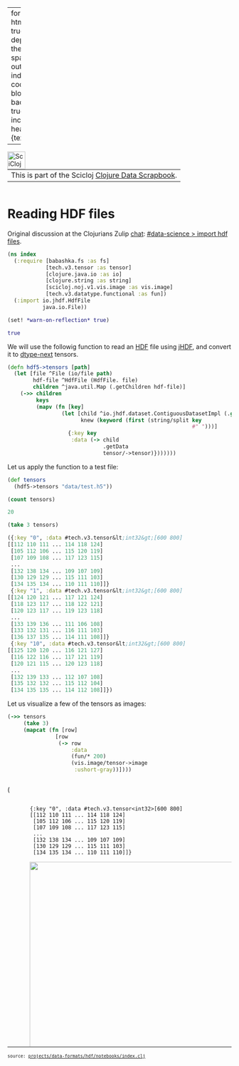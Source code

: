 
---
format:
  html: {toc: true, toc-depth: 4, theme: spacelab, output-file: index.html}
code-block-background: true
include-in-header: {text: '<link rel = "icon" href = "data:," />'}

---
<style></style><style>.printedClojure .sourceCode {
  background-color: transparent;
  border-style: none;
}
</style>
<script src="index_files/md-default3.js" type="text/javascript"></script><script src="index_files/md-default4.js" type="text/javascript"></script>
<div style="max-height:600px;overflow-y:auto;"><table><tr><td>This is part of the Scicloj <a href="https://scicloj.github.io/clojure-data-scrapbook/">Clojure Data Scrapbook</a>.</td><a href="https://scicloj.github.io/clojure-data-scrapbook/"><img align="left" alt="SciCloj logo" src="https://scicloj.github.io/sci-cloj-logo-transparent.png" width="40" /></a></tr></table></div>


# Reading HDF files
Original discussion at the Clojurians Zulip [chat](https://scicloj.github.io/docs/community/chat/): [#data-science > import hdf files](https://clojurians.zulipchat.com/#narrow/stream/151924-data-science/topic/import.20hdf.20files).


::: {.sourceClojure}
```clojure
(ns index
  (:require [babashka.fs :as fs]
            [tech.v3.tensor :as tensor]
            [clojure.java.io :as io]
            [clojure.string :as string]
            [scicloj.noj.v1.vis.image :as vis.image]
            [tech.v3.datatype.functional :as fun])
  (:import io.jhdf.HdfFile
           java.io.File))
```
:::



::: {.sourceClojure}
```clojure
(set! *warn-on-reflection* true)
```
:::



::: {.printedClojure}
```clojure
true

```
:::


We will use the followig function
to read an [HDF](https://en.wikipedia.org/wiki/Hierarchical_Data_Format) file
using [jHDF](https://github.com/jamesmudd/jhdf/),
and convert it to [dtype-next](https://github.com/cnuernber/dtype-next) tensors.


::: {.sourceClojure}
```clojure
(defn hdf5->tensors [path]
  (let [file ^File (io/file path)
        hdf-file ^HdfFile (HdfFile. file)
        children ^java.util.Map (.getChildren hdf-file)]
    (->> children
         keys
         (mapv (fn [key]
                 (let [child ^io.jhdf.dataset.ContiguousDatasetImpl (.get children key)
                       knew (keyword (first (string/split key
                                                          #" ")))]
                   {:key key
                    :data (-> child
                              .getData
                              tensor/->tensor)}))))))
```
:::


Let us apply the function to a test file:


::: {.sourceClojure}
```clojure
(def tensors
  (hdf5->tensors "data/test.h5"))
```
:::



::: {.sourceClojure}
```clojure
(count tensors)
```
:::



::: {.printedClojure}
```clojure
20

```
:::



::: {.sourceClojure}
```clojure
(take 3 tensors)
```
:::



::: {.printedClojure}
```clojure
({:key "0", :data #tech.v3.tensor&lt;int32&gt;[600 800]
[[112 110 111 ... 114 118 124]
 [105 112 106 ... 115 120 119]
 [107 109 108 ... 117 123 115]
 ...
 [132 138 134 ... 109 107 109]
 [130 129 129 ... 115 111 103]
 [134 135 134 ... 110 111 110]]}
 {:key "1", :data #tech.v3.tensor&lt;int32&gt;[600 800]
[[124 120 121 ... 117 121 124]
 [118 123 117 ... 118 122 121]
 [120 123 117 ... 119 123 118]
 ...
 [133 139 136 ... 111 106 108]
 [133 132 131 ... 116 111 103]
 [136 137 135 ... 114 111 108]]}
 {:key "10", :data #tech.v3.tensor&lt;int32&gt;[600 800]
[[125 120 120 ... 116 121 127]
 [116 122 116 ... 117 121 119]
 [120 121 115 ... 120 123 118]
 ...
 [132 139 133 ... 112 107 108]
 [135 132 132 ... 115 112 104]
 [134 135 135 ... 114 112 108]]})

```
:::


Let us visualize a few of the tensors as images:


::: {.sourceClojure}
```clojure
(->> tensors
     (take 3)
     (mapcat (fn [row]
               [row
                (-> row
                    :data
                    (fun/* 200)
                    (vis.image/tensor->image
                     :ushort-gray))])))
```
:::


<div style="max-height:600px;overflow-y:auto;"><div><p>(</p><div style="margin-left:10%;width:110%;"><div style="max-height:600px;overflow-y:auto;"><div><pre><code class="sourceCode language-clojure printed-clojure">{:key "0", :data #tech.v3.tensor&lt;int32&gt;[600 800]
[[112 110 111 ... 114 118 124]
 [105 112 106 ... 115 120 119]
 [107 109 108 ... 117 123 115]
 ...
 [132 138 134 ... 109 107 109]
 [130 129 129 ... 115 111 103]
 [134 135 134 ... 110 111 110]]}
</code></pre></div></div><div style="max-height:600px;overflow-y:auto;"><img src="index_files/0.png" style="width:100%;" /></div><div style="max-height:600px;overflow-y:auto;"><div><pre><code class="sourceCode language-clojure printed-clojure">{:key "1", :data #tech.v3.tensor&lt;int32&gt;[600 800]
[[124 120 121 ... 117 121 124]
 [118 123 117 ... 118 122 121]
 [120 123 117 ... 119 123 118]
 ...
 [133 139 136 ... 111 106 108]
 [133 132 131 ... 116 111 103]
 [136 137 135 ... 114 111 108]]}
</code></pre></div></div><div style="max-height:600px;overflow-y:auto;"><img src="index_files/1.png" style="width:100%;" /></div><div style="max-height:600px;overflow-y:auto;"><div><pre><code class="sourceCode language-clojure printed-clojure">{:key "10", :data #tech.v3.tensor&lt;int32&gt;[600 800]
[[125 120 120 ... 116 121 127]
 [116 122 116 ... 117 121 119]
 [120 121 115 ... 120 123 118]
 ...
 [132 139 133 ... 112 107 108]
 [135 132 132 ... 115 112 104]
 [134 135 135 ... 114 112 108]]}
</code></pre></div></div><div style="max-height:600px;overflow-y:auto;"><img src="index_files/2.png" style="width:100%;" /></div></div><p>)</p></div></div>

<div style="background-color:grey;height:2px;width:100%;"></div>

<div><pre><small><small>source: <a href="https://github.com/scicloj/clojure-data-scrapbook/blob/main/projects/data-formats/hdf/notebooks/index.clj">projects/data-formats/hdf/notebooks/index.clj</a></small></small></pre></div>